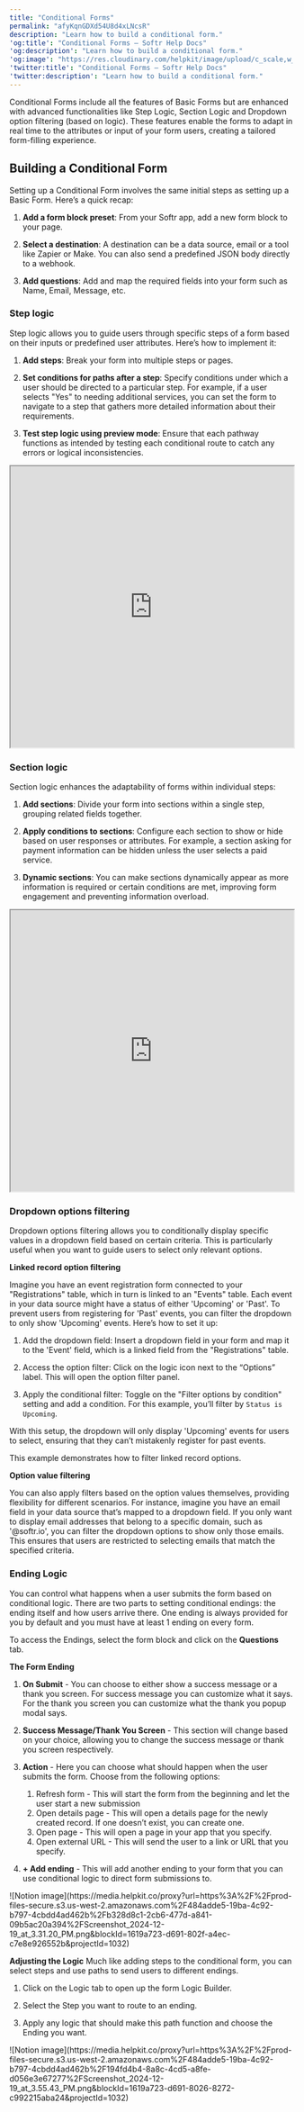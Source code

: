```yaml
---
title: "Conditional Forms"
permalink: "afyKqnGDXd54U8d4xLNcsR"
description: "Learn how to build a conditional form."
'og:title': "Conditional Forms – Softr Help Docs"
'og:description': "Learn how to build a conditional form."
'og:image': "https://res.cloudinary.com/helpkit/image/upload/c_scale,w_700,q_auto/v1674219840/softrdocs_meta_OG_Image_Url_258f31c013.png"
'twitter:title': "Conditional Forms – Softr Help Docs"
'twitter:description': "Learn how to build a conditional form."
---
```

Conditional Forms include all the features of Basic Forms but are enhanced with advanced functionalities like Step Logic, Section Logic and Dropdown option filtering (based on logic). These features enable the forms to adapt in real time to the attributes or input of your form users, creating a tailored form-filling experience.

## **Building a Conditional Form**

Setting up a Conditional Form involves the same initial steps as setting up a Basic Form. Here’s a quick recap:

1. **Add a form block preset**: From your Softr app, add a new form block to your page.

2. **Select a destination**: A destination can be a data source, email or a tool like Zapier or Make. You can also send a predefined JSON body directly to a webhook.

3. **Add questions**: Add and map the required fields into your form such as Name, Email, Message, etc.

### **Step logic**

Step logic allows you to guide users through specific steps of a form based on their inputs or predefined user attributes. Here’s how to implement it:

1. **Add steps**: Break your form into multiple steps or pages.

2. **Set conditions for paths after a step**: Specify conditions under which a user should be directed to a particular step. For example, if a user selects "Yes" to needing additional services, you can set the form to navigate to a step that gathers more detailed information about their requirements.

3. **Test step logic using preview mode**: Ensure that each pathway functions as intended by testing each conditional route to catch any errors or logical inconsistencies.

<iframe src="https://www.loom.com/embed/0b3b0c607844497cbc4d46ed54246c2a" width="100%" height="500px" title="Embedded content"></iframe>

### **Section logic**

Section logic enhances the adaptability of forms within individual steps:

1. **Add sections**: Divide your form into sections within a single step, grouping related fields together.

2. **Apply conditions to sections**: Configure each section to show or hide based on user responses or attributes. For example, a section asking for payment information can be hidden unless the user selects a paid service.

3. **Dynamic sections**: You can make sections dynamically appear as more information is required or certain conditions are met, improving form engagement and preventing information overload.

<iframe src="https://www.loom.com/embed/784314d3215e426997d895293eb58305" width="100%" height="500px" title="Embedded content"></iframe>

### Dropdown options filtering

Dropdown options filtering allows you to conditionally display specific values in a dropdown field based on certain criteria. This is particularly useful when you want to guide users to select only relevant options.

**Linked record option filtering**

Imagine you have an event registration form connected to your "Registrations" table, which in turn is linked to an "Events" table. Each event in your data source might have a status of either 'Upcoming' or 'Past'. To prevent users from registering for 'Past' events, you can filter the dropdown to only show 'Upcoming' events. Here’s how to set it up:

1. Add the dropdown field: Insert a dropdown field in your form and map it to the 'Event' field, which is a linked field from the "Registrations" table.

2. Access the option filter: Click on the logic icon next to the “Options” label. This will open the option filter panel.

3. Apply the conditional filter: Toggle on the "Filter options by condition" setting and add a condition. For this example, you’ll filter by `Status is Upcoming`.

With this setup, the dropdown will only display 'Upcoming' events for users to select, ensuring that they can’t mistakenly register for past events.

This example demonstrates how to filter linked record options.

**Option value filtering**

You can also apply filters based on the option values themselves, providing flexibility for different scenarios. For instance, imagine you have an email field in your data source that’s mapped to a dropdown field. If you only want to display email addresses that belong to a specific domain, such as '@softr.io', you can filter the dropdown options to show only those emails. This ensures that users are restricted to selecting emails that match the specified criteria.

### Ending Logic

You can control what happens when a user submits the form based on conditional logic. There are two parts to setting conditional endings: the ending itself and how users arrive there. One ending is always provided for you by default and you must have at least 1 ending on every form.

To access the Endings, select the form block and click on the **Questions** tab.

**The Form Ending**

1. **On Submit** - You can choose to either show a success message or a thank you screen. For success message you can customize what it says. For the thank you screen you can customize what the thank you popup modal says.

2. **Success Message/Thank You Screen** - This section will change based on your choice, allowing you to change the success message or thank you screen respectively.

3. **Action** - Here you can choose what should happen when the user submits the form. Choose from the following options:<br/>
   1. Refresh form - This will start the form from the beginning and let the user start a new submission
   2. Open details page - This will open a details page for the newly created record. If one doesn’t exist, you can create one.
   3. Open page - This will open a page in your app that you specify.
   4. Open external URL - This will send the user to a link or URL that you specify.

4. **+ Add ending** - This will add another ending to your form that you can use conditional logic to direct form submissions to.
<Frame>![Notion image](https://media.helpkit.co/proxy?url=https%3A%2F%2Fprod-files-secure.s3.us-west-2.amazonaws.com%2F484adde5-19ba-4c92-b797-4cbdd4ad462b%2Fb328d8c1-2cb6-477d-a841-09b5ac20a394%2FScreenshot_2024-12-19_at_3.31.20_PM.png&blockId=1619a723-d691-802f-a4ec-c7e8e926552b&projectId=1032)</Frame>

**Adjusting the Logic**
Much like adding steps to the conditional form, you can select steps and use paths to send users to different endings.

1. Click on the Logic tab to open up the form Logic Builder.

2. Select the Step you want to route to an ending.

3. Apply any logic that should make this path function and choose the Ending you want.
<Frame>![Notion image](https://media.helpkit.co/proxy?url=https%3A%2F%2Fprod-files-secure.s3.us-west-2.amazonaws.com%2F484adde5-19ba-4c92-b797-4cbdd4ad462b%2F194fd4b4-8a8c-4cd5-a8fe-d056e3e67277%2FScreenshot_2024-12-19_at_3.55.43_PM.png&blockId=1619a723-d691-8026-8272-c992215aba24&projectId=1032)</Frame>
